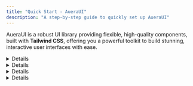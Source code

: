 ```yaml
---
title: "Quick Start - AueraUI"
description: "A step-by-step guide to quickly set up AueraUI"
---
```


<DetailCard description="Quickly get started with AueraUI and unleash its powerful features in just minutes." />

<Box direction="column" className="px-3 py-3">
  <p className="text">
    AueraUI is a robust UI library providing flexible, high-quality components,
    built with <b>Tailwind CSS</b>, offering you a powerful toolkit to build
    stunning, interactive user interfaces with ease.
  </p>
</Box>

<Details id="getting-started">
  <HeaderLabel id="getting-started">Getting Started</HeaderLabel>
  <p className="text">
    This guide will walk you through getting started with AueraUI. You&apos;ll
    learn how to set it up, customize it and integrate it into your project!
  </p>
</Details>

<Details id="installation" className="mb-2">
  <HeaderLabel id="installation">Installation</HeaderLabel>
</Details>

<Details id="prerequisites">
  <HeaderLabel id="prerequisites" as="h3" className="text-lg">
      Prerequisites
  </HeaderLabel>
  <Box direction="column" className="gap-3 text-text-color">
      <p className="font-inter font-normal text-base gap-1 flex items-center">
        <Link
          href="https://reactjs.org/"
              className=" text-blue-600 hover:opacity-75 flex items-center gap-1"
              target="_blank"
          >
          <>React 18</> <HiArrowTopRightOnSquare size={18} />
        </Link>{" "}
            or later
      </p>
      <p className="font-inter font-normal text-base gap-1 flex items-center">
        <Link
          href="https://tailwindcss.com/"
          className=" text-blue-600 hover:opacity-75 flex items-center gap-1"
          target="_blank"
        >
            <>Tailwind CSS 3.4</> <HiArrowTopRightOnSquare size={18} />
        </Link>{" "}
            or later
      </p>
  </Box>
</Details>

<Details className="!gap-0">
  <Installation />
</Details>
